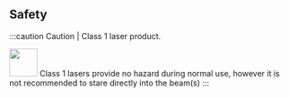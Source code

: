 ## Safety

:::caution Caution | Class 1 laser product.

<img src="/img/icon_safety_laser_radiation.png" width="50" />
Class 1 lasers provide no hazard during normal use, however it is not recommended to stare directly into the beam(s) :::
